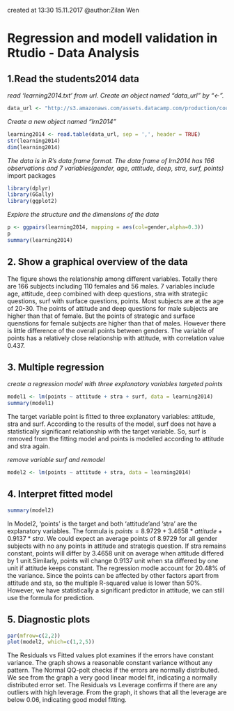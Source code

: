 created at 13:30 15.11.2017
@author:Zilan Wen

# Regression and modell validation in Rtudio - Data Analysis
## 1.Read the students2014 data
*read 'learning2014.txt' from url. Create an object named "data_url" by "<-".*
```{R}
data_url <- "http://s3.amazonaws.com/assets.datacamp.com/production/course_2218/datasets/learning2014.txt"
```
*Create a new object named "lrn2014"*
```{R}
learning2014 <- read.table(data_url, sep = ',', header = TRUE) 
str(learning2014)
dim(learning2014)
```
*The data is in R's data.frame format. The data frame of lrn2014 has 166 observations and 7 variables(gender, age, attitude, deep, stra, surf, points)*
import packages
```{R}
library(dplyr)
library(GGally)
library(ggplot2)
```
*Explore the structure and the dimensions of the data*
```{R}
p <- ggpairs(learning2014, mapping = aes(col=gender,alpha=0.3))
p
summary(learning2014)
```
## 2. Show a graphical overview of the data

The figure shows the relationship among different variables. Totally there are 166 subjects including 110 females
and 56 males. 7 variables include age, attitude, deep combined with deep questions, stra with strategiic questions, surf with surface questions, points. Most subjects are at the age of 20-30. The points of attitude and deep questions  for male subjects are higher than that of female. But the points of  strategic and surface quenstions for female subjects are higher than that of males. However there is little difference of the overall points between genders. The variable of points has a relatively close relationship with attitude, with correlation value 0.437.  

## 3. Multiple regression
*create a regression model with three explanatory variables targeted points*
```{R}
model1 <- lm(points ~ attitude + stra + surf, data = learning2014)
summary(model1)
```

The target variable point is fitted to three explanatory variables: attitude, stra and surf. According to
the results of the model, surf does not have a statistically significant relationship with the target variable.
So, surf is removed from the fitting model and points is modelled according to attitude and stra again.

*remove variable surf and remodel*
```{R}
model2 <- lm(points ~ attitude + stra, data = learning2014)
```
## 4. Interpret fitted model
```{R}
summary(model2)
```
In Model2, 'points' is the target and both 'attitude'and 'stra' are   the explanatory variables. The formula is  $points=8.9729+3.4658*attitude+0.9137*stra$. We could expect an average points of 8.9729 for all gender subjects with no any points in attitude and strategis question. If stra remains constant, points will differ by 3.4658 unit on average when attitude differed by 1 unit.Similarly, points will change 0.9137 unit when sta differed by one unit if attitude keeps constant. The regression modle account for 20.48% of the variance. Since the points can be affected by other factors apart from attitude and sta, so the multiple R-squared value is lower than 50%. However, we have statistically a significant predictor in attitude, we can still use the formula for prediction. 

## 5. Diagnostic plots
```{R}
par(mfrow=c(2,2))
plot(model2, which=c(1,2,5))
```
  
The Residuals vs Fitted values plot examines if the errors have constant variance. The graph shows a reasonable constant variance without any pattern.
The Normal QQ-polt checks if the errors are normally distributed. We see from the graph a very good linear model fit, indicating a normally distributed error set.
The Residuals vs Leverage confirms if there are any outliers with high leverage. From the graph, it shows that all the leverage are below 0.06, indicating good model fitting.
